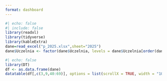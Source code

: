 ```yaml
---
format: dashboard
---
```


```r
#| echo: false
#| include: false
library(readxl)
library(tidyverse)
library(kableExtra)
dane=read_excel("p_2025.xlsx",sheet="2025")
dane$Uczelnia <- factor(dane$Uczelnia, levels = dane$Uczelnia[order(dane$Rank_25)])
```


```r
#| echo: false
library(DT)
df <- as.data.frame(dane)
datatable(df[,c(3,9,40:69)], options = list(scrollX = TRUE, width = "100%"))
```




